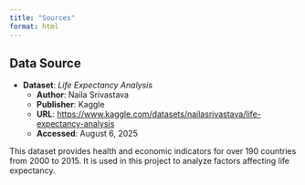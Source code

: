 ```yaml
---
title: "Sources"
format: html
---
```


## Data Source

- **Dataset**: *Life Expectancy Analysis*  
  - **Author**: Naila Srivastava  
  - **Publisher**: Kaggle  
  - **URL**: [https://www.kaggle.com/datasets/nailasrivastava/life-expectancy-analysis](https://www.kaggle.com/datasets/nailasrivastava/life-expectancy-analysis)  
  - **Accessed**: August 6, 2025

This dataset provides health and economic indicators for over 190 countries from 2000 to 2015. It is used in this project to analyze factors affecting life expectancy.
